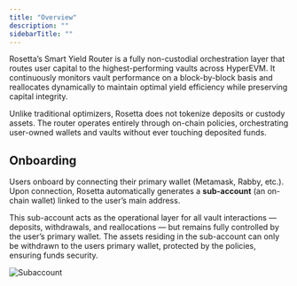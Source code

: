 ```yaml
---
title: "Overview"
description: ""
sidebarTitle: ""
---
```



Rosetta’s Smart Yield Router is a fully non-custodial orchestration layer that routes user capital to the highest-performing vaults across HyperEVM. It continuously monitors vault performance on a block-by-block basis and reallocates dynamically to maintain optimal yield efficiency while preserving capital integrity.

Unlike traditional optimizers, Rosetta does not tokenize deposits or custody assets. The router operates entirely through on-chain policies, orchestrating user-owned wallets and vaults without ever touching deposited funds.

## Onboarding

Users onboard by connecting their primary wallet (Metamask, Rabby, etc.). Upon connection, Rosetta automatically generates a **sub-account** (an on-chain wallet) linked to the user’s main address.

This sub-account acts as the operational layer for all vault interactions — deposits, withdrawals, and reallocations — but remains fully controlled by the user’s primary wallet. The assets residing in the sub-account can only be withdrawn to the users primary wallet, protected by the policies, ensuring funds security.

![Subaccount](/images/rosetta_sub_account_creation.png)

